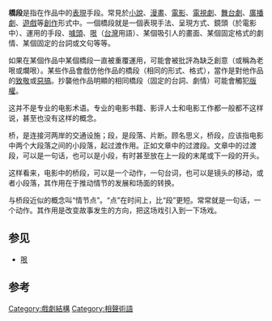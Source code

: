 {{unreferenced|time=2013-05-05T02:16:33+00:00}}
'''橋段'''是指在作品中的[[表現|表現]]手段。常見於[[小說|小說]]、[[漫畫|漫畫]]、[[電影|電影]]、[[電視劇|電視劇]]、[[舞台劇|舞台劇]]、[[廣播劇|廣播劇]]、[[遊戲|遊戲]]等[[創作|創作]]形式中。一個橋段就是一個表現手法、呈現方式、鏡頭（於電影中）、運用的手段、[[噱頭|噱頭]]、[[哏|哏]]（[[台灣|台灣]]用語）、某個吸引人的畫面、某個固定格式的劇情、某個固定的台詞或文句等等。

如果在某個作品中某個橋段一直被重覆運用，可能會被批評為缺乏創意（或稱為老哏或爛哏）。某些作品會戲仿他作品的橋段（相同的形式、格式），當作是對他作品的[[致敬|致敬]]或[[惡搞|惡搞]]。抄襲他作品明顯的相同橋段（固定的台詞、劇情）可能會觸犯[[版權|版權]]。

这并不是专业的电影术语。专业的电影书籍、影评人士和电影工作都一般都不这样说，甚至也没有这样的概念。

桥，是连接河两岸的交通设施；段，是段落、片断。顾名思义，桥段，应该指电影中两个大段落之间的小段落，起过渡作用。正如文章中的过渡段。文章中的过渡段，可以是一句话，也可以是小段，有时甚至放在上一段的末尾或下一段的开头。

这样看来，电影中的桥段，可以是一个动作，一句台词，也可以是镜头的移动，或者小段落，其作用在于推动情节的发展和场面的转换。

与桥段近似的概念叫“情节点”。“点”在时间上，比“段”更短。常常就是一句话，一个动作。其作用是改变故事发生的方向，把这场戏引入到一下场戏。

==参见==
* [[哏|哏]]

== 参考 ==
{{reflist}}

{{文化小作品}}

[[Category:戲劇結構|Category:戲劇結構]]
[[Category:相聲術語|Category:相聲術語]]
